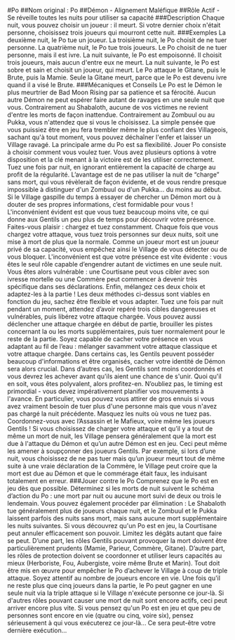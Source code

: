 #Po 
##Nom original : Po
##Démon - Alignement Maléfique
##Rôle Actif - Se réveille toutes les nuits pour utiliser sa capacité
###Description
Chaque nuit, vous pouvez choisir un joueur : il meurt.
Si votre dernier choix n'était personne, choisissez trois joueurs qui mourront cette nuit.
###Exemples
La deuxième nuit, le Po tue un joueur. La troisième nuit, le Po choisit de ne tuer personne. La quatrième nuit, le Po tue trois joueurs.
Le Po choisit de ne tuer personne, mais il est ivre. La nuit suivante, le Po est empoisonné. Il choisit trois joueurs, mais aucun d'entre eux ne meurt. La nuit suivante, le Po est sobre et sain et choisit un joueur, qui meurt.
Le Po attaque le Gitane, puis le Brute, puis la Mamie. Seule la Gitane meurt, parce que le Po est devenu ivre quand il a visé le Brute.
###Mécaniques et Conseils
Le Po est le Démon le plus meurtrier de Bad Moon Rising par sa patience et sa férocité. Aucun autre Démon ne peut espérer faire autant de ravages en une seule nuit que vous. Contrairement au Shabaloth, aucune de vos victimes ne revient d'entre les morts de façon inattendue. Contrairement au Zombuul ou au Pukka, vous n'attendez que si vous le choisissez. La simple pensée que vous puissiez être en jeu fera trembler même le plus confiant des Villageois, sachant qu'à tout moment, vous pouvez déchaîner l'enfer et laisser un Village ravagé.
La principale arme du Po est sa flexibilité. Jouer Po consiste à choisir comment vous voulez tuer. Vous avez plusieurs options à votre disposition et la clé menant à la victoire est de les utiliser correctement.
Tuez une fois par nuit, en ignorant entièrement la capacité de charge au profit de la régularité. L’avantage est de ne pas utiliser la nuit de “charge” sans mort, qui vous révèlerait de façon évidente, et de vous rendre presque impossible à distinguer d'un Zombuul ou d'un Pukka... du moins au début. Si le Village gaspille du temps à essayer de chercher un Démon mort ou à douter de ses propres informations, c’est formidable pour vous ! L'inconvénient évident est que vous tuez beaucoup moins vite, ce qui donne aux Gentils un peu plus de temps pour découvrir votre présence.
Faites-vous plaisir : chargez et tuez constamment. Chaque fois que vous chargez votre attaque, vous tuez trois personnes sur deux nuits, soit une mise à mort de plus que la normale. Comme un joueur mort est un joueur privé de sa capacité, vous empêchez ainsi le Village de vous détecter ou de vous bloquer. L'inconvénient est que votre présence est vite évidente : vous êtes le seul rôle capable d’engendrer autant de victimes en une seule nuit. Vous êtes alors vulnérable : une Courtisane peut vous cibler avec son ivresse mortelle ou une Commère peut commencer à devenir très spécifique dans ses déclarations.
Enfin, mélangez ces deux choix et adaptez-les à la partie ! Les deux méthodes ci-dessus sont viables en fonction du jeu, sachez être flexible et vous adapter. Tuez une fois par nuit pendant un moment, attendez d’avoir repéré trois cibles dangereuses et vulnérables, puis libérez votre attaque chargée. Vous pouvez aussi déclencher une attaque chargée en début de partie, brouiller les pistes concernant la ou les morts supplémentaires, puis tuer normalement pour le reste de la partie. Soyez capable de cacher votre présence en vous adaptant au fil de l’eau : mélanger savamment votre attaque classique et votre attaque chargée. Dans certains cas, les Gentils peuvent posséder beaucoup d'informations et être organisés, cacher votre identité de Démon sera alors crucial. Dans d’autres cas, les Gentils sont moins coordonnés et vous devrez les achever avant qu'ils aient une chance de s'unir. Quoi qu'il en soit, vous êtes polyvalent, alors profitez-en. N’oubliez pas, le timing est primordial - vous devez impérativement planifier vos mouvements à l'avance. En particulier, vous pouvez vous attirer de gros ennuis si vous avez vraiment besoin de tuer plus d'une personne mais que vous n'avez pas chargé la nuit précédente.
Masquez les nuits où vous ne tuez pas. Coordonnez-vous avec l’Assassin et le Mafieux, voire même les joueurs Gentils ! Si vous choisissez de charger votre attaque et qu’il y a tout de même un mort de nuit, les Village pensera généralement que la mort est due à l'attaque du Démon et qu’un autre Démon est en jeu. Ceci peut même les amener à soupçonner des joueurs Gentils. Par exemple, si lors d’une nuit, vous choisissez de ne pas tuer mais qu’un joueur meurt tout de même suite à une vraie déclaration de la Commère, le Village peut croire que la mort est due au Démon et que le commérage était faux, les induisant totalement en erreur.
###Jouer contre le Po
Comprenez que le Po est en jeu dès que possible. Déterminez si les morts de nuit suivent le schéma d’action du Po : une mort par nuit ou aucune mort suivi de deux ou trois le lendemain. Vous pouvez également procéder par élimination : Le Shabaloth tue généralement plus de joueurs chaque nuit, et le Zombuul et le Pukka laissent parfois des nuits sans mort, mais sans aucune mort supplémentaire les nuits suivantes. Si vous découvrez qu'un Po est en jeu, la Courtisane peut annuler efficacement son pouvoir.
Limitez les dégâts autant que faire se peut. D’une part, les rôles Gentils pouvant provoquer la mort doivent être particulièrement prudents (Mamie, Parieur, Commère, Gitane). D’autre part, les rôles de protection doivent se coordonner et utiliser leurs capacités au mieux (Herboriste, Fou, Aubergiste, voire même Brute et Marin). Tout doit être mis en œuvre pour empêcher le Po d’achever le Village à coup de triple attaque.
Soyez attentif au nombre de joueurs encore en vie. Une fois qu'il ne reste plus que cinq joueurs dans la partie, le Po peut gagner en une seule nuit via la triple attaque si le Village n'exécute personne ce jour-là. Si d'autres rôles pouvant causer une mort de nuit sont encore actifs, ceci peut arriver encore plus vite. Si vous pensez qu'un Po est en jeu et que peu de personnes sont encore en vie (quatre ou cinq, voire six), pensez sérieusement à qui vous exécuterez ce jour-là... Ce sera peut-être votre dernière exécution...

